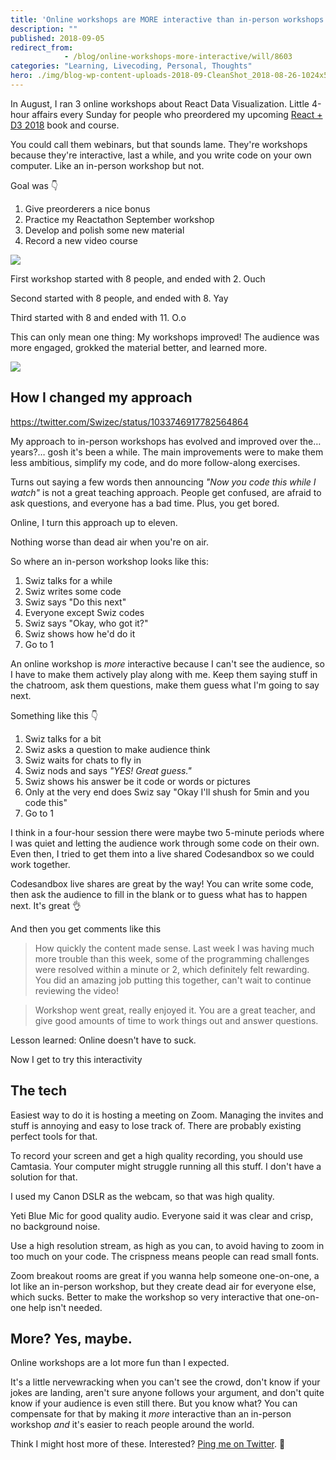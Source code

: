 ```yaml
---
title: 'Online workshops are MORE interactive than in-person workshops'
description: ""
published: 2018-09-05
redirect_from: 
            - /blog/online-workshops-more-interactive/will/8603
categories: "Learning, Livecoding, Personal, Thoughts"
hero: ./img/blog-wp-content-uploads-2018-09-CleanShot_2018-08-26-1024x576.png
---
```

In August, I ran 3 online workshops about React Data Visualization. Little 4-hour affairs every Sunday for people who preordered my upcoming [React + D3 2018](https://gumroad.com/l/pMtnZ) book and course.

You could call them webinars, but that sounds lame. They&#x27;re workshops because they&#x27;re interactive, last a while, and you write code on your own computer. Like an in-person workshop but not.

Goal was 👇

1. Give preorderers a nice bonus
2. Practice my Reactathon September workshop
3. Develop and polish some new material
4. Record a new video course

![](./img/blog-wp-content-uploads-2018-09-CleanShot_2018-08-26-1024x576.png)

First workshop started with 8 people, and ended with 2. Ouch

Second started with 8 people, and ended with 8. Yay

Third started with 8 and ended with 11. O.o

This can only mean one thing: My workshops improved! The audience was more engaged, grokked the material better, and learned more.

![](./img/blog-wp-content-uploads-2018-09-success-kid.png)

## How I changed my approach

https://twitter.com/Swizec/status/1033746917782564864

My approach to in-person workshops has evolved and improved over the… years?… gosh it&#x27;s been a while. The main improvements were to make them less ambitious, simplify my code, and do more follow-along exercises.

Turns out saying a few words then announcing _&quot;Now you code this while I watch&quot;_ is not a great teaching approach. People get confused, are afraid to ask questions, and everyone has a bad time. Plus, you get bored.

Online, I turn this approach up to eleven.

Nothing worse than dead air when you&#x27;re on air.

So where an in-person workshop looks like this:

1. Swiz talks for a while
2. Swiz writes some code
3. Swiz says &quot;Do this next&quot;
4. Everyone except Swiz codes
5. Swiz says &quot;Okay, who got it?&quot;
6. Swiz shows how he&#x27;d do it
7. Go to 1

An online workshop is _more_ interactive because I can&#x27;t see the audience, so I have to make them actively play along with me. Keep them saying stuff in the chatroom, ask them questions, make them guess what I&#x27;m going to say next.

Something like this 👇

1. Swiz talks for a bit
2. Swiz asks a question to make audience think
3. Swiz waits for chats to fly in
4. Swiz nods and says _&quot;YES! Great guess.&quot;_
5. Swiz shows his answer be it code or words or pictures
6. Only at the very end does Swiz say &quot;Okay I&#x27;ll shush for 5min and you code this&quot;
7. Go to 1

I think in a four-hour session there were maybe two 5-minute periods where I was quiet and letting the audience work through some code on their own. Even then, I tried to get them into a live shared Codesandbox so we could work together.

Codesandbox live shares are great by the way! You can write some code, then ask the audience to fill in the blank or to guess what has to happen next. It&#x27;s great 👌

And then you get comments like this

> How quickly the content made sense. Last week I was having much more trouble than this week, some of the programming challenges were resolved within a minute or 2, which definitely felt rewarding. You did an amazing job putting this together, can&#x27;t wait to continue reviewing the video!

> Workshop went great, really enjoyed it. You are a great teacher, and give good amounts of time to work things out and answer questions.

Lesson learned: Online doesn&#x27;t have to suck.

Now I get to try this interactivity

## The tech

Easiest way to do it is hosting a meeting on Zoom. Managing the invites and stuff is annoying and easy to lose track of. There are probably existing perfect tools for that.

To record your screen and get a high quality recording, you should use Camtasia. Your computer might struggle running all this stuff. I don&#x27;t have a solution for that.

I used my Canon DSLR as the webcam, so that was high quality.

Yeti Blue Mic for good quality audio. Everyone said it was clear and crisp, no background noise.

Use a high resolution stream, as high as you can, to avoid having to zoom in too much on your code. The crispness means people can read small fonts.

Zoom breakout rooms are great if you wanna help someone one-on-one, a lot like an in-person workshop, but they create dead air for everyone else, which sucks. Better to make the workshop so very interactive that one-on-one help isn&#x27;t needed.

## More? Yes, maybe.

Online workshops are a lot more fun than I expected.

It&#x27;s a little nervewracking when you can&#x27;t see the crowd, don&#x27;t know if your jokes are landing, aren&#x27;t sure anyone follows your argument, and don&#x27;t quite know if your audience is even still there. But you know what? You can compensate for that by making it _more_ interactive than an in-person workshop _and_ it&#x27;s easier to reach people around the world.

Think I might host more of these. Interested? [Ping me on Twitter](http://twitter.com/swizec). 🤙
